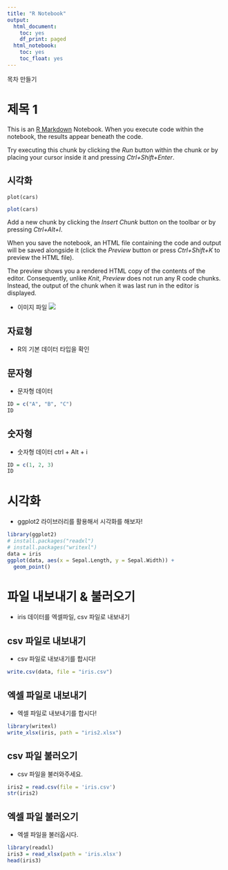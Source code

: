 ```yaml
---
title: "R Notebook"
output:
  html_document:
    toc: yes
    df_print: paged
  html_notebook:
    toc: yes
    toc_float: yes
---
```


목차 만들기

# 제목 1


This is an [R Markdown](http://rmarkdown.rstudio.com) Notebook. When you execute code within the notebook, the results appear beneath the code. 

Try executing this chunk by clicking the *Run* button within the chunk or by placing your cursor inside it and pressing *Ctrl+Shift+Enter*. 

## 시각화

```
plot(cars)
```

```r
plot(cars)
```

Add a new chunk by clicking the *Insert Chunk* button on the toolbar or by pressing *Ctrl+Alt+I*.

When you save the notebook, an HTML file containing the code and output will be saved alongside it (click the *Preview* button or press *Ctrl+Shift+K* to preview the HTML file).

The preview shows you a rendered HTML copy of the contents of the editor. Consequently, unlike *Knit*, *Preview* does not run any R code chunks. Instead, the output of the chunk when it was last run in the editor is displayed.

- 이미지 파일
![](.png)

## 자료형
- R의 기본 데이터 타입을 확인

## 문자형
- 문자형 데이터
```r
ID = c("A", "B", "C")
ID
```

## 숫자형
- 숫자형 데이터
ctrl + Alt + i
```r
ID = c(1, 2, 3)
ID
```
# 시각화
- ggplot2 라이브러리를 활용해서 시각화를 해보자!
```r
library(ggplot2)
# install.packages("readxl")
# install.packages("writexl")
data = iris
ggplot(data, aes(x = Sepal.Length, y = Sepal.Width)) +
  geom_point()
```

# 파일 내보내기 & 불러오기
- iris 데이터를 엑셀파일, csv 파일로 내보내기

## csv 파일로 내보내기
- csv 파일로 내보내기를 합시다!
```r
write.csv(data, file = "iris.csv")
```

## 엑셀 파일로 내보내기
- 엑셀 파일로 내보내기를 합시다!
```r
library(writexl)
write_xlsx(iris, path = "iris2.xlsx")
```

## csv 파일 불러오기
- csv 파일을 불러와주세요.
```r
iris2 = read.csv(file = 'iris.csv')
str(iris2)
```

## 엑셀 파일 불러오기
- 엑셀 파일을 불러옵시다.
```r
library(readxl)
iris3 = read_xlsx(path = 'iris.xlsx')
head(iris3)
```

